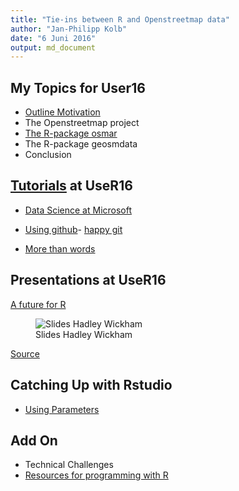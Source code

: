 ```yaml
---
title: "Tie-ins between R and Openstreetmap data"
author: "Jan-Philipp Kolb"
date: "6 Juni 2016"
output: md_document
---
```



## My Topics for User16

- [Outline Motivation](https://github.com/Japhilko/UseR16/blob/master/slides/A_Intro.Rmd)
- The Openstreetmap project
- [The R-package osmar](https://github.com/Japhilko/UseR16/blob/master/slides/C_osmar_example.md)
- The R-package geosmdata
- Conclusion


## [Tutorials](http://blog.revolutionanalytics.com/2016/06/the-user-2016-tutorials.html) at UseR16

- [Data Science at Microsoft](https://azure.microsoft.com/en-us/documentation/articles/machine-learning-data-science-provision-vm/)

- [Using github](http://user2016.org/tutorials/01.html)- [happy git](http://happygitwithr.com/workshops.html#user-2016-stanford)

- [More than words](http://algo.scu.edu/~sanjivdas/Temp/user2016/)

## Presentations at UseR16

[A future for R](http://www.r-bloggers.com/a-future-for-r-slides-from-user-2016/)



![Slides Hadley Wickham](figure/HadleySlide.jpg)

[Source](http://varianceexplained.org/files/DavidRobinsonBroomUseR2016.pdf)

## Catching Up with Rstudio

- [Using Parameters](http://rmarkdown.rstudio.com/developer_parameterized_reports.html)

## Add On 

- Technical Challenges
- [Resources for programming with R](http://www.r-bloggers.com/my-main-resources-for-r-programming/)
